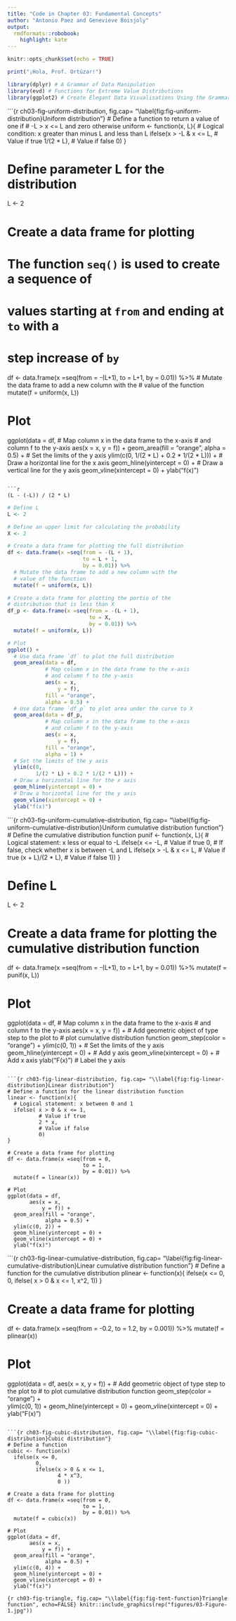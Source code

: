 ```yaml
---
title: "Code in Chapter 03: Fundamental Concepts"
author: "Antonio Paez and Genevieve Boisjoly"
output:
  rmdformats::robobook:
    highlight: kate
---
```


```r
knitr::opts_chunk$set(echo = TRUE)
```

```r
print("¡Hola, Prof. Ortúzar!")
```

```r
library(dplyr) # A Grammar of Data Manipulation
library(evd) # Functions for Extreme Value Distributions 
library(ggplot2) # Create Elegant Data Visualisations Using the Grammar of Graphics
```

```{r ch03-fig-uniform-distribution, fig.cap= "\\label{fig:fig-uniform-distribution}Uniform distribution"}
# Define a function to return a value of one if
# -L > x <= L and zero otherwise 
uniform <- function(x, L){
  # Logical condition: x greater than minus L and less than L
  ifelse(x > -L & x <= L, 
         # Value if true
         1/(2 * L), 
         # Value if false
         0)
} 

# Define parameter L for the distribution
L <- 2

# Create a data frame for plotting
# The function `seq()` is used to create a sequence of
# values starting at `from` and ending at `to` with a 
# step increase of `by`
df <- data.frame(x =seq(from = -(L+1), 
                        to = L+1, 
                        by = 0.01)) %>% 
  # Mutate the data frame to add a new column with the
  # value of the function
  mutate(f = uniform(x, L))

# Plot
ggplot(data = df,
       # Map column x in the data frame to the x-axis
       # and column f to the y-axis
       aes(x = x,
           y = f)) +
  geom_area(fill = "orange", 
            alpha = 0.5) +
  # Set the limits of the y axis
  ylim(c(0, 1/(2 * L) + 0.2 * 1/(2 * L))) + 
  # Draw a horizontal line for the x axis
  geom_hline(yintercept = 0) + 
  # Draw a vertical line for the y axis
  geom_vline(xintercept = 0) + 
  ylab("f(x)") 
```

```r
(L - (-L)) / (2 * L)
```

```r
# Define L
L <- 2

# Define an upper limit for calculating the probability
X <- 2

# Create a data frame for plotting the full distribution
df <- data.frame(x =seq(from = -(L + 1), 
                        to = L + 1, 
                        by = 0.01)) %>% 
  # Mutate the data frame to add a new column with the
  # value of the function
  mutate(f = uniform(x, L))

# Create a data frame for plotting the portio of the 
# distribution that is less than X
df_p <- data.frame(x =seq(from = -(L + 1), 
                          to = X, 
                          by = 0.01)) %>% 
  mutate(f = uniform(x, L))

# Plot
ggplot() +
  # Use data frame `df` to plot the full distribution
  geom_area(data = df, 
            # Map column x in the data frame to the x-axis
            # and column f to the y-axis
            aes(x = x, 
                y = f),
            fill = "orange", 
            alpha = 0.5) + 
  # Use data frame `df_p` to plot area under the curve to X
  geom_area(data = df_p, 
            # Map column x in the data frame to the x-axis
            # and column f to the y-axis
            aes(x = x, 
                y = f),
            fill = "orange", 
            alpha = 1) + 
  # Set the limits of the y axis
  ylim(c(0, 
         1/(2 * L) + 0.2 * 1/(2 * L))) + 
  # Draw a horizontal line for the x axis
  geom_hline(yintercept = 0) + 
  # Draw a horizontal line for the y axis
  geom_vline(xintercept = 0) +
  ylab("f(x)")
```

```{r ch03-fig-uniform-cumulative-distribution, fig.cap= "\\label{fig:fig-uniform-cumulative-distribution}Uniform cumulative distribution function"}
# Define the cumulative distribution function
punif <- function(x, L){
  # Logical statement: x less or equal to -L
  ifelse(x <= -L,
         # Value if true
         0,
         # If false, check whether x is between -L and L
         ifelse(x > -L & x <= L,
                # Value if true
                (x + L)/(2 * L),
                # Value if false
                1))
} 


# Define L
L <- 2

# Create a data frame for plotting the cumulative distribution function
df <- data.frame(x =seq(from = -(L+1), 
                        to = L+1, 
                        by = 0.01)) %>% 
  mutate(f = punif(x, L))

# Plot
ggplot(data = df, 
       # Map column x in the data frame to the x-axis
       # and column f to the y-axis
       aes(x = x, 
           y = f)) +
  # Add geometric object of type step to the plot to
  # plot cumulative distribution function
  geom_step(color = "orange") + 
  ylim(c(0, 1)) + # Set the limits of the y axis
  geom_hline(yintercept = 0) + # Add y axis
  geom_vline(xintercept = 0) + # Add x axis
  ylab("F(x)") # Label the y axis
```

```{r ch03-fig-linear-distribution, fig.cap= "\\label{fig:fig-linear-distribution}Linear distribution"}
# Define a function for the linear distribution function
linear <- function(x){
  # Logical statement: x between 0 and 1
  ifelse( x > 0 & x <= 1, 
          # Value if true
          2 * x, 
          # Value if false
          0)
} 

# Create a data frame for plotting
df <- data.frame(x =seq(from = 0, 
                        to = 1, 
                        by = 0.01)) %>% 
  mutate(f = linear(x))

# Plot
ggplot(data = df,
       aes(x = x, 
           y = f)) +
  geom_area(fill = "orange", 
            alpha = 0.5) +
  ylim(c(0, 2)) + 
  geom_hline(yintercept = 0) + 
  geom_vline(xintercept = 0) + 
  ylab("f(x)")
```

```{r ch03-fig-linear-cumulative-distribution, fig.cap= "\\label{fig:fig-linear-cumulative-distribution}Linear cumulative distribution function"}
# Define a function for the cumulative distribution
plinear <- function(x){ 
  ifelse(x <= 0, 
         0,
         ifelse( x > 0 & x <= 1, 
                 x^2, 
                 1))
}

# Create a data frame for plotting
df <- data.frame(x =seq(from = -0.2, 
                        to = 1.2, 
                        by = 0.001)) %>% 
  mutate(f = plinear(x))

# Plot
ggplot(data = df, 
       aes(x = x,
           y = f)) +
  # Add geometric object of type step to the plot to
  # to plot cumulative distribution function
  geom_step(color = "orange") +  
  ylim(c(0, 1)) + 
  geom_hline(yintercept = 0) + 
  geom_vline(xintercept = 0) + 
  ylab("F(x)")
```

```{r ch03-fig-cubic-distribution, fig.cap= "\\label{fig:fig-cubic-distribution}Cubic distribution"}
# Define a function
cubic <- function(x) 
  ifelse(x <= 0, 
         0,
         ifelse(x > 0 & x <= 1, 
                4 * x^3, 
                0 ))

# Create a data frame for plotting
df <- data.frame(x =seq(from = 0, 
                        to = 1, 
                        by = 0.01)) %>% 
  mutate(f = cubic(x))

# Plot
ggplot(data = df, 
       aes(x = x, 
           y = f)) +
  geom_area(fill = "orange",
            alpha = 0.5) +
  ylim(c(0, 4)) + 
  geom_hline(yintercept = 0) + 
  geom_vline(xintercept = 0) + 
  ylab("f(x)")
```

```{r ch03-fig-triangle, fig.cap= "\\label{fig:fig-tent-function}Triangle function", echo=FALSE}
knitr::include_graphics(rep("figures/03-Figure-1.jpg"))
```

